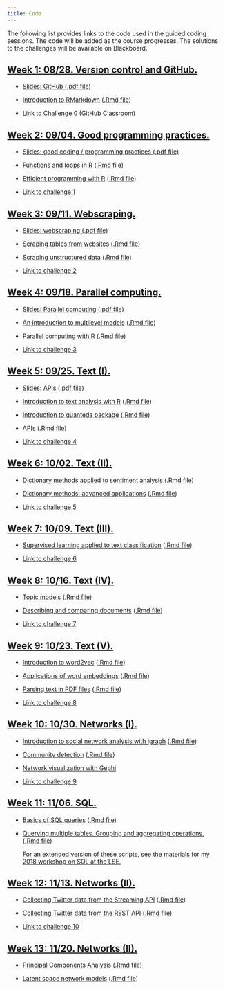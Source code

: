 ```yaml
---
title: Code
---
```


The following list provides links to the code used in the guided coding sessions. The code will be added as the course progresses. The solutions to the challenges will be available on Blackboard.

<div class="panel-group">
<div class="panel panel-default">
<div class="panel-heading">
<h2 id="week-1" class="panel-title">
<a data-toggle="collapse" href="#collapse1">Week 1: 08/28. Version control and GitHub.</a>
</h2>
</div>
<div id="collapse1" class="panel-collapse collapse in" style="margin:12px">

<ul>
<li><p><a href="slides/02-github.pdf">Slides: GitHub (.pdf file)</a></p>
</li>
<li><p><a href="code/01-RMarkdown-setup.html">Introduction to RMarkdown</a> (<a href="code/01-RMarkdown-setup.rmd">.Rmd file</a>)</p>
</li>
<li><p><a href="https://classroom.github.com/a/KGpWHEQ2">Link to Challenge 0 (GitHub Classroom)</a></p>
</li>
</ul>



</div>
</div>
</div>


<div class="panel-group">
<div class="panel panel-default">
<div class="panel-heading">
<h2 id="week-2" class="panel-title">
<a data-toggle="collapse" href="#collapse2">Week 2: 09/04. Good programming practices.</a>
</h2>
</div>
<div id="collapse2" class="panel-collapse collapse in" style="margin:12px">

<ul>
<li><p><a href="slides/04-good-coding.pdf">Slides: good coding / programming practices (.pdf file)</a></p>
</li>
<li><p><a href="code/02-loops-functions.html">Functions and loops in R</a> (<a href="code/02-loops-functions.Rmd">.Rmd file</a>)</p>
</li>
<li><p><a href="code/03-efficient-programming.html">Efficient programming with R</a> (<a href="code/03-efficient-programming.Rmd">.Rmd file</a>)</p>
</li>
<li><p><a href="https://classroom.github.com/a/BVkWl7Wf">Link to challenge 1</a></p>
</li>
</ul>

</div>
</div>
</div>

<div class="panel-group">
<div class="panel panel-default">
<div class="panel-heading">
<h2 id="week-3" class="panel-title">
<a data-toggle="collapse" href="#collapse3">Week 3: 09/11. Webscraping.</a>
</h2>
</div>
<div id="collapse3" class="panel-collapse collapse in" style="margin:12px">



<ul>

<li><p><a href="slides/06-scraping.pdf">Slides: webscraping (.pdf file)</a></p>
</li>

<li><p><a href="code/04-scraping-tables.html">Scraping tables from websites</a> (<a href="code/04-scraping-tables.Rmd">.Rmd file</a>)</p>
</li>
<li><p><a href="code/05-scraping-unstructured-data.html">Scraping unstructured data</a> (<a href="code/05-scraping-unstructured-data.Rmd">.Rmd file</a>)</p>
</li>

</li>
<li><p><a href="https://classroom.github.com/a/oxTe_1RL">Link to challenge 2</a></p>
</li>
</ul>



</div>
</div>
</div>



<div class="panel-group">
<div class="panel panel-default">
<div class="panel-heading">
<h2 id="week-4" class="panel-title">
<a data-toggle="collapse" href="#collapse4">Week 4: 09/18. Parallel computing.</a>
</h2>
</div>
<div id="collapse4" class="panel-collapse collapse in" style="margin:12px">

<ul>

<li><p><a href="slides/08-parallel.pdf">Slides: Parallel computing (.pdf file)</a></p>
</li>

<li><p><a href="code/06-multilevel.html">An introduction to multilevel models</a> (<a href="code/06-multilevel.Rmd">.Rmd file</a>)</p>
</li>


<li><p><a href="code/07-parallel-computing.html">Parallel computing with R</a> (<a href="code/07-parallel-computing.Rmd">.Rmd file</a>)</p>
</li>


<li><p><a href="https://classroom.github.com/a/aUlGYfyh">Link to challenge 3</a></p>
</li>
</ul>


</div>
</div>
</div>



<div class="panel-group">
<div class="panel panel-default">
<div class="panel-heading">
<h2 id="week-5" class="panel-title">
<a data-toggle="collapse" href="#collapse5">Week 5: 09/25. Text (I).</a>
</h2>
</div>
<div id="collapse5" class="panel-collapse collapse in" style="margin:12px">

<ul>
<li><p><a href="slides/10-APIs.pdf">Slides: APIs (.pdf file)</a></p>
</li>
<li><p><a href="code/08-intro-text-analysis.html">Introduction to text analysis with R</a> (<a href="code/08-intro-text-analysis.Rmd">.Rmd file</a>)</p>
</li>
<li><p><a href="code/09-quanteda-intro.html">Introduction to quanteda package</a> (<a href="code/09-quanteda-intro.Rmd">.Rmd file</a>)</p>
</li>
<li><p><a href="code/10-APIs.html">APIs</a> (<a href="code/10-APIs.Rmd">.Rmd file</a>)</p>
</li>
<li><p><a href="https://classroom.github.com/a/BFiDkO9o">Link to challenge 4</a></p>
</li>

</ul>

</div>
</div>
</div>


<div class="panel-group">
<div class="panel panel-default">
<div class="panel-heading">
<h2 id="week-6" class="panel-title">
<a data-toggle="collapse" href="#collapse6">Week 6: 10/02. Text (II).</a>
</h2>
</div>
<div id="collapse6" class="panel-collapse collapse in" style="margin:12px">

<ul>
<li><p><a href="code/11-dictionaries.html">Dictionary methods applied to sentiment analysis</a> (<a href="code/11-dictionaries.Rmd">.Rmd file</a>)</p>
</li>
<li><p><a href="code/12-dictionaries-advanced.html">Dictionary methods: advanced applications</a> (<a href="code/12-dictionaries-advanced.Rmd">.Rmd file</a>)</p>
</li>
<li><p><a href="https://classroom.github.com/a/RWz0dNNl">Link to challenge 5</a></p>
</li>
</ul>

</div>
</div>
</div>


<div class="panel-group">
<div class="panel panel-default">
<div class="panel-heading">
<h2 id="week-7" class="panel-title">
<a data-toggle="collapse" href="#collapse7">Week 7: 10/09. Text (III).</a>
</h2>
</div>
<div id="collapse1" class="panel-collapse collapse in" style="margin:12px">



<ul>
<li><p><a href="code/13-supervised-learning.html">Supervised learning applied to text classification</a> (<a href="code/13-supervised-learning.Rmd">.Rmd file</a>)</p>
</li>
<li><p><a href="https://classroom.github.com/a/I3bHmN4O">Link to challenge 6</a></p>
</li>
</ul>

</div>
</div>
</div>

<div class="panel-group">
<div class="panel panel-default">
<div class="panel-heading">
<h2 id="week-8" class="panel-title">
<a data-toggle="collapse" href="#collapse8">Week 8: 10/16. Text (IV).</a>
</h2>
</div>
<div id="collapse8" class="panel-collapse collapse in" style="margin:12px">


<ul>
<li><p><a href="code/14-topic-models.html">Topic models</a> (<a href="code/14-topic-models.Rmd">.Rmd file</a>)</p>
</li>

<li><p><a href="code/15-descriptive-statistics.html">Describing and comparing documents</a> (<a href="code/15-descriptive-statistics.Rmd">.Rmd file</a>)</p>
</li>

<li><p><a href="https://classroom.github.com/a/F482fOMD">Link to challenge 7</a></p>
</li>
</ul>

</div>
</div>
</div>


<div class="panel-group">
<div class="panel panel-default">
<div class="panel-heading">
<h2 id="week-9" class="panel-title">
<a data-toggle="collapse" href="#collapse9">Week 9: 10/23. Text (V).</a>
</h2>
</div>
<div id="collapse9" class="panel-collapse collapse in" style="margin:12px">


<ul>
<li><p><a href="code/16-word-embeddings.html">Introduction to word2vec</a> (<a href="code/16-word-embeddings.Rmd">.Rmd file</a>)</p>
</li>
<li><p><a href="code/17-word-embeddings-application.html">Applications of word embeddings</a> (<a href="code/17-word-embeddings-application.Rmd">.Rmd file</a>)</p>
</li>
<li><p><a href="code/18-data-in-PDFs.html">Parsing text in PDF files</a> (<a href="code/18-data-in-PDFs.Rmd">.Rmd file</a>)</p>
</li>
<li><p><a href="https://classroom.github.com/a/V7PIW7ui">Link to challenge 8</a></p>
</li>
</ul>

</div>
</div>
</div>


<div class="panel-group">
<div class="panel panel-default">
<div class="panel-heading">
<h2 id="week-10" class="panel-title">
<a data-toggle="collapse" href="#collapse10">Week 10: 10/30. Networks (I).</a>
</h2>
</div>
<div id="collapse10" class="panel-collapse collapse in" style="margin:12px">


<ul>
<li><p><a href="code/19-networks-intro.html">Introduction to social network analysis with igraph</a> (<a href="code/19-networks-intro.Rmd">.Rmd file</a>)</p>
</li>
<li><p><a href="code/20-community-detection.html">Community detection</a> (<a href="code/20-community-detection.Rmd">.Rmd file</a>)</p>
</li>
<li><p><a href="code/gephi-tutorial.pdf">Network visualization with Gephi</a></p>
</li>
<li><p><a href="https://classroom.github.com/a/Dmqd98lZ">Link to challenge 9</a></p>
</li>
</ul>

</div>
</div>
</div>



<div class="panel-group">
<div class="panel panel-default">
<div class="panel-heading">
<h2 id="week-11" class="panel-title">
<a data-toggle="collapse" href="#collapse11">Week 11: 11/06. SQL.</a>
</h2>
</div>
<div id="collapse11" class="panel-collapse collapse in" style="margin:12px">


<ul>
<li><p><a href="code/21-sql-intro.html">Basics of SQL queries</a> (<a href="code/21-sql-intro.Rmd">.Rmd file</a>)</p>
</li>
<li><p><a href="code/22-sql-advanced.html">Querying multiple tables. Grouping and aggregating operations.</a> (<a href="code/22-sql-advanced.Rmd">.Rmd file</a>)</p>
</li>

For an extended version of these scripts, see the materials for my <a href="http://pablobarbera.com/SQL-workshop/">2018 workshop on SQL at the LSE.</a>


</ul>


</div>
</div>
</div>


<div class="panel-group">
<div class="panel panel-default">
<div class="panel-heading">
<h2 id="week-12" class="panel-title">
<a data-toggle="collapse" href="#collapse12">Week 12: 11/13. Networks (II).</a>
</h2>
</div>
<div id="collapse12" class="panel-collapse collapse in" style="margin:12px">



<ul>
<li><p><a href="code/23-twitter-streaming-data-collection.html">Collecting Twitter data from the Streaming API</a> (<a href="code/23-twitter-streaming-data-collection.Rmd">.Rmd file</a>)</p>
</li>
<li><p><a href="code/24-twitter-REST-data-collection.html">Collecting Twitter data from the REST API</a> (<a href="code/24-twitter-REST-data-collection.Rmd">.Rmd file</a>)</p>
</li>
<li><p><a href="https://classroom.github.com/a/sT6dKBF8">Link to challenge 10</a></p>
</li>
</ul>


</div>
</div>
</div>


<div class="panel-group">
<div class="panel panel-default">
<div class="panel-heading">
<h2 id="week-12" class="panel-title">
<a data-toggle="collapse" href="#collapse12">Week 13: 11/20. Networks (II).</a>
</h2>
</div>
<div id="collapse12" class="panel-collapse collapse in" style="margin:12px">

<ul>
<li><p><a href="code/25-PCA.html">Principal Components Analysis</a> (<a href="code/25-PCA.Rmd">.Rmd file</a>)</p>
</li>
<li><p><a href="code/26-latent-space.html">Latent space network models</a> (<a href="code/26-latent-space.Rmd">.Rmd file</a>)</p>
</li>


</ul>


</div>
</div>
</div>